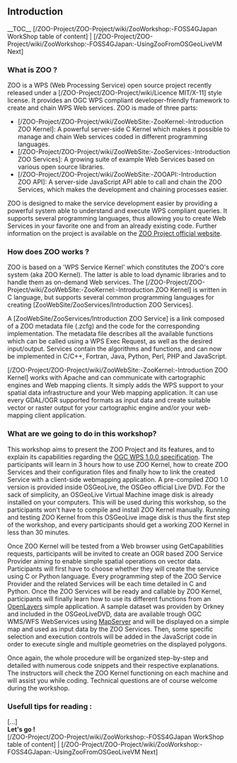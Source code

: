 
== Introduction ==

__TOC__
[/ZOO-Project/ZOO-Project/wiki/ZooWorkshop:-FOSS4GJapan WorkShop table of content] | [/ZOO-Project/ZOO-Project/wiki/ZooWorkshop:-FOSS4GJapan:-UsingZooFromOSGeoLiveVM Next]

=== What is ZOO ? ===

ZOO is a WPS (Web Processing Service) open source project recently released under a [/ZOO-Project/ZOO-Project/wiki/Licence MIT/X-11] style license. It provides an OGC WPS compliant developer-friendly framework to create and chain WPS Web services. ZOO is made of three parts:
*[/ZOO-Project/ZOO-Project/wiki/ZooWebSite:-ZooKernel:-Introduction ZOO Kernel]: A powerful server-side C Kernel which makes it possible to manage and chain Web services coded in different programming languages.
*[/ZOO-Project/ZOO-Project/wiki/ZooWebSite:-ZooServices:-Introduction ZOO Services]: A growing suite of example Web Services based on various open source libraries.
*[/ZOO-Project/ZOO-Project/wiki/ZooWebSite:-ZOOAPI:-Introduction ZOO API]: A server-side JavaScript API able to call and chain the ZOO Services, which makes the development and chaining processes easier.

ZOO is designed to make the service development easier by providing a powerful system able to understand and execute WPS compliant queries. It supports several programming languages, thus allowing you to create Web Services in your favorite one and from an already existing code. Further information on the project is available on the [http://www.zoo-project.org ZOO Project official website].

=== How does ZOO works ? ===

ZOO is based on a 'WPS Service Kernel' which constitutes the ZOO's core system (aka ZOO Kernel). The latter is able to load dynamic libraries and to handle them as on-demand Web services. The [/ZOO-Project/ZOO-Project/wiki/ZooWebSite:-ZooKernel:-Introduction ZOO Kernel] is written in C language, but supports several common programming languages for creating [ZooWebSite/ZooServices/Introduction ZOO Services].

A [ZooWebSite/ZooServices/Introduction ZOO Service] is a link composed of a ZOO metadata file (.zcfg) and the code for the corresponding implementation. The metadata file describes all the available functions which can be called using a WPS Exec Request, as well as the desired input/output. Services contain the algorithms and functions, and can now be implemented in C/C++, Fortran, Java, Python, Perl, PHP and JavaScript.

[/ZOO-Project/ZOO-Project/wiki/ZooWebSite:-ZooKernel:-Introduction ZOO Kernel] works with Apache and can communicate with cartographic engines and Web mapping clients. It simply adds the WPS support to your spatial data infrastructure and your Web mapping application. It can use every GDAL/OGR supported formats as input data and create suitable vector or raster output for your cartographic engine and/or your web-mapping client application.

=== What are we going to do in this workshop? ===

This workshop aims to present the ZOO Project and its features, and to explain its capabilities regarding the [http://www.opengeospatial.org/standards/wps OGC WPS 1.0.0 specification]. The participants will learn in 3 hours how to use ZOO Kernel, how to create ZOO Services and their configuration files and finally how to link the created Service with a client-side webmapping application.
A pre-compiled ZOO 1.0 version is provided inside OSGeoLive, the OSGeo official Live DVD. For the sack of simplicity, an OSGeoLive Virtual Machine image disk is already installed on your computers. This will be used during this workshop, so the participants won't have to compile and install ZOO Kernel manually. Running and testing ZOO Kernel from this OSGeoLive image disk is thus the first step of the workshop, and every participants should get a working ZOO Kernel in less than 30 minutes.

Once ZOO Kernel will be tested from a Web browser using GetCapabilities requests, participants will be invited to create an OGR based ZOO Service Provider aiming to enable simple spatial operations on vector data. Participants will first have to choose whether they will create the service using C or Python language. Every programming step of the ZOO Service Provider and the related Services will be each time detailed in C and Python.
Once the ZOO Services will be ready and callable by ZOO Kernel, participants will finally learn how to use its different functions from an [http://www.openlayers.org OpenLayers] simple application. A sample dataset was providen by Orkney and included in the OSGeoLiveDVD, data are available trough OGC WMS/WFS WebServices using  [http://www.mapserver.org MapServer] and will be displayed on a simple map and used as input data by the ZOO Services. Then, some specific selection and execution controls will be added in the JavaScript code in order to execute single and multiple geometries on the displayed polygons.

Once again, the whole procedure will be organized step-by-step and detailed with numerous code snippets and their respective explanations. The instructors will check the ZOO Kernel functioning on each machine and will assist you while coding. Technical questions are of course welcome during the workshop.

=== Usefull tips for reading : ===

[...]
<br>
'''Let's go ! '''
<br>
[/ZOO-Project/ZOO-Project/wiki/ZooWorkshop:-FOSS4GJapan WorkShop table of content] | [/ZOO-Project/ZOO-Project/wiki/ZooWorkshop:-FOSS4GJapan:-UsingZooFromOSGeoLiveVM Next]




